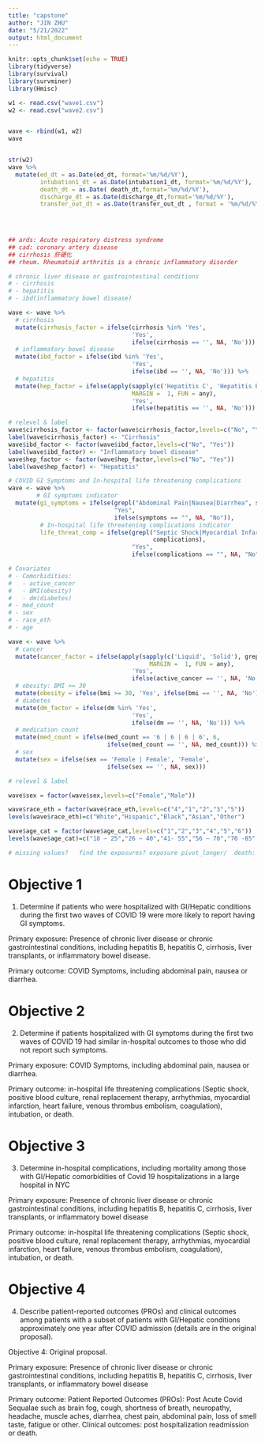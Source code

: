 ```yaml
---
title: "capstone"
author: "JIN ZHU"
date: "5/21/2022"
output: html_document
---
```


```r
knitr::opts_chunk$set(echo = TRUE)
library(tidyverse)
library(survival)
library(survminer)
library(Hmisc)
```

```r
w1 <- read.csv("wave1.csv")
w2 <- read.csv("wave2.csv")


wave <- rbind(w1, w2)
wave


str(w2)
wave %>% 
  mutate(ed_dt = as.Date(ed_dt, format='%m/%d/%Y'),
         intubation1_dt = as.Date(intubation1_dt, format='%m/%d/%Y'),
         death_dt = as.Date( death_dt,format='%m/%d/%Y'),
         discharge_dt = as.Date(discharge_dt,format='%m/%d/%Y'),
         transfer_out_dt = as.Date(transfer_out_dt , format = '%m/%d/%Y'))
  
  


## ards: Acute respiratory distress syndrome 
## cad: coronary artery disease
## cirrhosis 肝硬化
## rheum. Rheumatoid arthritis is a chronic inflammatory disorder
```

```r
# chronic liver disease or gastrointestinal conditions
# - cirrhosis
# - hepatitis
# - ibd(inflammatory bowel disease)

wave <- wave %>%
  # cirrhosis
  mutate(cirrhosis_factor = ifelse(cirrhosis %in% 'Yes', 
                                   'Yes', 
                                   ifelse(cirrhosis == '', NA, 'No'))) %>%
  # inflammatory bowel disease
  mutate(ibd_factor = ifelse(ibd %in% 'Yes', 
                                   'Yes', 
                                   ifelse(ibd == '', NA, 'No'))) %>%
  # hepatitis
  mutate(hep_factor = ifelse(apply(sapply(c('Hepatitis C', 'Hepatitis B'), grepl, hepatitis), 
                                   MARGIN =  1, FUN = any), 
                                   'Yes', 
                                   ifelse(hepatitis == '', NA, 'No')))

# relevel & label
wave$cirrhosis_factor <- factor(wave$cirrhosis_factor,levels=c("No", "Yes"))
label(wave$cirrhosis_factor) <- "Cirrhosis"
wave$ibd_factor <- factor(wave$ibd_factor,levels=c("No", "Yes"))
label(wave$ibd_factor) <- "Inflammatory bowel disease"
wave$hep_factor <- factor(wave$hep_factor,levels=c("No", "Yes"))
label(wave$hep_factor) <- "Hepatitis"
```

```r
# COVID GI Symptoms and In-hospital life threatening complications
wave <- wave %>%
        # GI symptoms indicator
  mutate(gi_symptoms = ifelse(grepl("Abdominal Pain|Nausea|Diarrhea", symptoms), 
                              "Yes", 
                              ifelse(symptoms == "", NA, "No")),
         # In-hospital life threatening complications indicator
         life_threat_comp = ifelse(grepl("Septic Shock|Myocardial Infarction|Heart Failure", 
                                         complications),
                                   "Yes", 
                                   ifelse(complications == "", NA, "No")))
```


```r
# Covariates
# - Comorbidities:
#   - active_cancer
#   - BMI(obesity)
#   - dm(diabetes)
# - med_count
# - sex
# - race_eth
# - age

wave <- wave %>%
  # cancer
  mutate(cancer_factor = ifelse(apply(sapply(c('Liquid', 'Solid'), grepl, active_cancer), 
                                        MARGIN =  1, FUN = any), 
                                   'Yes', 
                                   ifelse(active_cancer == '', NA, 'No'))) %>%
  # obesity: BMI >= 30
  mutate(obesity = ifelse(bmi >= 30, 'Yes', ifelse(bmi == '', NA, 'No'))) %>%
  # diabetes
  mutate(dm_factor = ifelse(dm %in% 'Yes', 
                                   'Yes', 
                                   ifelse(dm == '', NA, 'No'))) %>%
  # medication count
  mutate(med_count = ifelse(med_count == '6 | 6 | 6 | 6', 6, 
                            ifelse(med_count == '', NA, med_count))) %>%
  # sex
  mutate(sex = ifelse(sex == 'Female | Female', 'Female', 
                            ifelse(sex == '', NA, sex))) 

# relevel & label

wave$sex = factor(wave$sex,levels=c("Female","Male"))

wave$race_eth = factor(wave$race_eth,levels=c("4","1","2","3","5"))
levels(wave$race_eth)=c("White","Hispanic","Black","Asian","Other")

wave$age_cat = factor(wave$age_cat,levels=c("1","2","3","4","5","6"))
levels(wave$age_cat)=c("18 – 25","26 – 40","41- 55","56 – 70","70 -85","86+")

```


```r
# missing values?   find the exposures? exposure pivot_longer/  death: time to death  survival data 
```

# Objective 1
1.	Determine if patients who were hospitalized with GI/Hepatic conditions during the first two waves of COVID 19 were more likely to report having GI symptoms.

Primary exposure: Presence of chronic liver disease or chronic gastrointestinal conditions, including hepatitis B, hepatitis C, cirrhosis, liver transplants, or inflammatory bowel disease. 

Primary outcome: COVID Symptoms, including abdominal pain, nausea or diarrhea.



# Objective 2
2.	Determine if patients hospitalized with GI symptoms during the first two waves of COVID 19 had similar in-hospital outcomes to those who did not report such symptoms.


Primary exposure: COVID Symptoms, including abdominal pain, nausea or diarrhea.

Primary outcome: in-hospital life threatening complications (Septic shock, positive blood culture, renal replacement therapy, arrhythmias, myocardial infarction, heart failure, venous thrombus embolism, coagulation), intubation, or death. 



# Objective 3
3.	Determine in-hospital complications, including mortality among those with GI/Hepatic comorbidities of Covid 19 hospitalizations in a large hospital in NYC 

Primary exposure: Presence of chronic liver disease or chronic gastrointestinal conditions, including hepatitis B, hepatitis C, cirrhosis, liver transplants, or inflammatory bowel disease

Primary outcome: in-hospital life threatening complications (Septic shock, positive blood culture, renal replacement therapy, arrhythmias, myocardial infarction, heart failure, venous thrombus embolism, coagulation), intubation, or death. 



# Objective 4
4.	Describe patient-reported outcomes (PROs) and clinical outcomes among patients with a subset of patients with GI/Hepatic conditions approximately one year after COVID admission (details are in the original proposal). 

Objective 4: Original proposal.

Primary exposure: Presence of chronic liver disease or chronic gastrointestinal conditions, including hepatitis B, hepatitis C, cirrhosis, liver transplants, or inflammatory bowel disease

Primary outcome: Patient Reported Outcomes (PROs): Post Acute Covid Sequalae such as brain fog, cough, shortness of breath, neuropathy, headache, muscle aches, diarrhea, chest pain, abdominal pain, loss of smell taste, fatigue or other.
Clinical outcomes: post hospitalization readmission or death.




